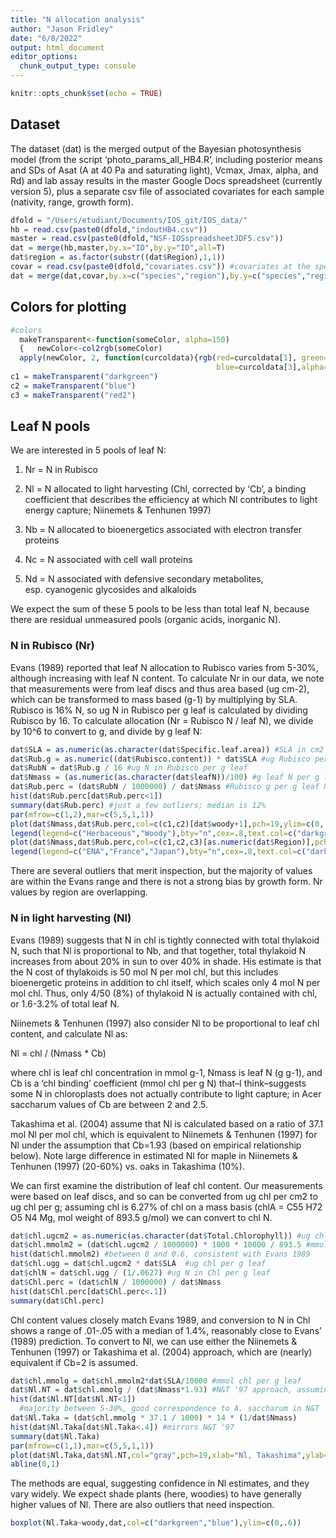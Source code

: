 ```yaml
---
title: "N allocation analysis"
author: "Jason Fridley"
date: "6/8/2022"
output: html_document
editor_options: 
  chunk_output_type: console
---
```


```r
knitr::opts_chunk$set(echo = TRUE)
```

## Dataset

The dataset (dat) is the merged output of the Bayesian photosynthesis model (from the script 'photo_params_all_HB4.R', including posterior means and SDs of Asat (A at 40 Pa and saturating light), Vcmax, Jmax, alpha, and Rd) and lab assay results in the master Google Docs spreadsheet (currently version 5), plus a separate csv file of associated covariates for each sample (nativity, range, growth form).

```r
dfold = "/Users/etudiant/Documents/IOS_git/IOS_data/"
hb = read.csv(paste0(dfold,"indoutHB4.csv"))
master = read.csv(paste0(dfold,"NSF-IOSspreadsheetJDF5.csv"))
dat = merge(hb,master,by.x="ID",by.y="ID",all=T)
dat$region = as.factor(substr((dat$Region),1,1))
covar = read.csv(paste0(dfold,"covariates.csv")) #covariates at the species-region level
dat = merge(dat,covar,by.x=c("species","region"),by.y=c("species","region"),all.x=T)
```

## Colors for plotting

```r
#colors    
  makeTransparent<-function(someColor, alpha=150)
  {   newColor<-col2rgb(someColor)
  apply(newColor, 2, function(curcoldata){rgb(red=curcoldata[1], green=curcoldata[2],
                                              blue=curcoldata[3],alpha=alpha, maxColorValue=255)}) }
c1 = makeTransparent("darkgreen")
c2 = makeTransparent("blue")
c3 = makeTransparent("red2")
```

## Leaf N pools

We are interested in 5 pools of leaf N:

1. Nr = N in Rubisco

2. Nl = N allocated to light harvesting (Chl, corrected by 'Cb', a binding coefficient that describes the efficiency at which Nl contributes to light energy capture; Niinemets & Tenhunen 1997)

3. Nb = N allocated to bioenergetics associated with electron transfer proteins

4. Nc = N associated with cell wall proteins

5. Nd = N associated with defensive secondary metabolites, esp. cyanogenic glycosides and alkaloids

We expect the sum of these 5 pools to be less than total leaf N, because there are residual unmeasured pools (organic acids, inorganic N). 

### N in Rubisco (Nr)

Evans (1989) reported that leaf N allocation to Rubisco varies from 5-30%, although increasing with leaf N content. To calculate Nr in our data, we note that measurements were from leaf discs and thus area based (ug cm-2), which can be transformed to mass based (g-1) by multiplying by SLA. Rubisco is 16% N, so ug N in Rubisco per g leaf is calculated by dividing Rubisco by 16. To calculate allocation (Nr = Rubisco N / leaf N), we divide by 10^6 to convert to g, and divide by g leaf N:

```r
dat$SLA = as.numeric(as.character(dat$Specific.leaf.area)) #SLA in cm2 g-1
dat$Rub.g = as.numeric((dat$Rubisco.content)) * dat$SLA #ug Rubisco per g leaf
dat$RubN = dat$Rub.g / 16 #ug N in Rubisco per g leaf
dat$Nmass = (as.numeric(as.character(dat$leafN))/100) #g leaf N per g leaf
dat$Rub.perc = (dat$RubN / 1000000) / dat$Nmass #Rubisco g per g leaf N
hist(dat$Rub.perc[dat$Rub.perc<1])
summary(dat$Rub.perc) #just a few outliers; median is 12%
par(mfrow=c(1,2),mar=c(5,5,1,1))
plot(dat$Nmass,dat$Rub.perc,col=c(c1,c2)[dat$woody+1],pch=19,ylim=c(0,.6),xlab="Nmass",ylab="N Rubisco")
legend(legend=c("Herbaceous","Woody"),bty="n",cex=.8,text.col=c("darkgreen","blue"),"topright")
plot(dat$Nmass,dat$Rub.perc,col=c(c1,c2,c3)[as.numeric(dat$Region)],pch=19,ylim=c(0,.6),xlab="Nmass",ylab="N Rubisco")
legend(legend=c("ENA","France","Japan"),bty="n",cex=.8,text.col=c("darkgreen","blue","red2"),"topright")

```

There are several outliers that merit inspection, but the majority of values are within the Evans range and there is not a strong bias by growth form. Nr values by region are overlapping.

### N in light harvesting (Nl)

Evans (1989) suggests that N in chl is tightly connected with total thylakoid N, such that Nl is proportional to Nb, and that together, total thylakoid N increases from about 20% in sun to over 40% in shade. His estimate is that the N cost of thylakoids is 50 mol N per mol chl, but this includes bioenergetic proteins in addition to chl itself, which scales only 4 mol N per mol chl. Thus, only 4/50 (8%) of thylakoid N is actually contained with chl, or 1.6-3.2% of total leaf N.

Niinemets & Tenhunen (1997) also consider Nl to be proportional to leaf chl content, and calculate Nl as:

Nl = chl / (Nmass * Cb)

where chl is leaf chl concentration in mmol g-1, Nmass is leaf N (g g-1), and Cb is a 'chl binding' coefficient (mmol chl per g N) that--I think--suggests some N in chloroplasts does not actually contribute to light capture; in Acer saccharum values of Cb are between 2 and 2.5. 

Takashima et al. (2004) assume that Nl is calculated based on a ratio of 37.1 mol Nl per mol chl, which is equivalent to Niinemets & Tenhunen (1997) for Nl under the assumption that Cb=1.93 (based on empirical relationship below). Note large difference in estimated Nl for maple in Niinemets & Tenhunen (1997) (20-60%) vs. oaks in Takashima (10%).

We can first examine the distribution of leaf chl content. Our measurements were based on leaf discs, and so can be converted from ug chl per cm2 to ug chl per g; assuming chl is 6.27% of chl on a mass basis (chlA = C55 H72 O5 N4 Mg, mol weight of 893.5 g/mol) we can convert to chl N. 

```r
dat$chl.ugcm2 = as.numeric(as.character(dat$Total.Chlorophyll)) #ug chl per cm2
dat$chl.mmolm2 = (dat$chl.ugcm2 / 1000000) * 1000 * 10000 / 893.5 #mmol chl per m2 leaf
hist(dat$chl.mmolm2) #between 0 and 0.6, consistent with Evans 1989
dat$chl.ugg = dat$chl.ugcm2 * dat$SLA  #ug chl per g leaf
dat$chlN = dat$chl.ugg / (1/.0627) #ug N in Chl per g leaf
dat$Chl.perc = (dat$chlN / 1000000) / dat$Nmass
hist(dat$Chl.perc[dat$Chl.perc<.1])
summary(dat$Chl.perc)
```

Chl content values closely match Evans 1989, and conversion to N in Chl shows a range of .01-.05 with a median of 1.4%, reasonably close to Evans' (1989) prediction. To convert to Nl, we can use either the Niinemets & Tenhunen (1997) or Takashima et al. (2004) approach, which are (nearly) equivalent if Cb=2 is assumed.

```r
dat$chl.mmolg = dat$chl.mmolm2*dat$SLA/10000 #mmol chl per g leaf
dat$Nl.NT = dat$chl.mmolg / (dat$Nmass*1.93) #N&T '97 approach, assuming Cb is 1.93
hist(dat$Nl.NT[dat$Nl.NT<1])
  #majority between 5-30%, good correspondence to A. saccharum in N&T '97
dat$Nl.Taka = (dat$chl.mmolg * 37.1 / 1000) * 14 * (1/dat$Nmass)
hist(dat$Nl.Taka[dat$Nl.Taka<.4]) #mirrors N&T '97
summary(dat$Nl.Taka)
par(mfrow=c(1,1),mar=c(5,5,1,1))
plot(dat$Nl.Taka,dat$Nl.NT,col="gray",pch=19,xlab="Nl, Takashima",ylab="Nl, Niinemets")
abline(0,1)
```

The methods are equal, suggesting confidence in Nl estimates, and they vary widely. We expect shade plants (here, woodies) to have generally higher values of Nl. There are also outliers that need inspection.

```r
boxplot(Nl.Taka~woody,dat,col=c("darkgreen","blue"),ylim=c(0,.6))
```  

##


